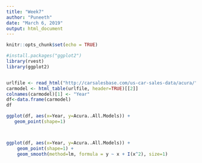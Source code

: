 ```yaml
---
title: "Week7"
author: "Puneeth"
date: "March 6, 2019"
output: html_document
---
```


```r
knitr::opts_chunk$set(echo = TRUE)
```

```r
#install.packages("ggplot2")
library(rvest)
library(ggplot2)


urlfile <- read_html("http://carsalesbase.com/us-car-sales-data/acura/")
carmodel <- html_table(urlfile, header=TRUE)[[2]]
colnames(carmodel)[1] <- "Year"
df<-data.frame(carmodel)
df
```

```r
ggplot(df, aes(x=Year, y=Acura..All.Models)) +
   geom_point(shape=1)      



ggplot(df, aes(x=Year, y=Acura..All.Models)) +
    geom_point(shape=1) +   
    geom_smooth(method=lm, formula = y ~ x + I(x^2), size=1)  


```

